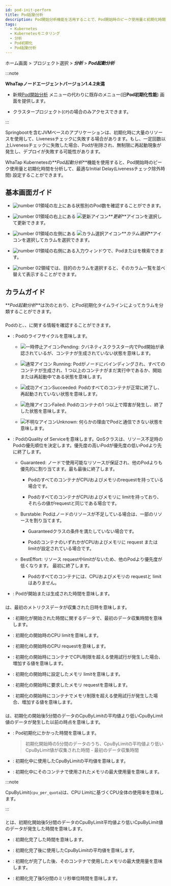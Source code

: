 ```yaml
---
id: pod-init-perform
title: Pod起動分析
description: Pod開始分析機能を活用することで、Pod開始時のピーク使用量と初期化時間を分析し、最適なInitial Delayを設定できます。
tags:
  - Kubernetes
  - Kubernetesモニタリング
  - 分析
  - Pod初期化
  - Pod起動分析
---
```


ホーム画面 > プロジェクト選択 > **_分析_** > **_Pod起動分析_**

:::note

**WhaTapノードエージェントバージョン1.4.2未満**

- 新規[Pod開始分析](pod-init-perform-v2) メニューの代わりに既存のメニュー(旧**Pod初期化性能**) 画面を提供します。

- クラスタープロジェクト(<code class='my'>CP</code>)の場合のみアクセスできます。

:::

Springbootを含むJVMベースのアプリケーションは、初期化時に大量のリソースを使用して、Livenessチェックに失敗する場合があります。もし、一定回数以上Livenessチェックに失敗した場合、Podが削除され、無制限に再起動現象が発生し、デプロイが失敗する可能性があります。

WhaTap Kubernetesの**_Pod起動分析_**機能を使用すると、Pod開始時のピーク使用量と初期化時間を分析して、最適なInitial Delay(Livenessチェック除外時間) 設定することができます。

## 基本画面ガイド

<ImgLang img='k8s-pod-init-perform.png' desc='Pod起動分析' />

- ![number 01](/img/number-01.png)領域の左上にある状態別のPod数を確認することができます。

- ![number 01](/img/number-01.png)領域の右上にある ![更新アイコン](/img/ico-refresh.svg)**_更新_**アイコンを選択して更新できます。

- ![number 01](/img/number-01.png)領域の左側にある ![カラム選択アイコン](/img/ic-k8s-filter.svg)**_カラム選択_**アイコンを選択してカラムを選択できます。 

- ![number 01](/img/number-01.png)領域の右側にある入力ウィンドウで、Pod<Cmdname sid="name" className="uitext" />または<Cmdname sid="qosClass" className="uitext" />を検索できます。

- ![number 02](/img/number-02.png)領域では、目的のカラムを選択すると、そのカラム一覧を並べ替えて表示することができます。 

## カラムガイド

<ImgLang img='k8s-pod-init-perform-cl.png' desc='Pod初期化性能カラム' />

**_Pod起動分析_**は次のとおり、<Cmdname sid="pod_info" className="uitext" />とPod初期化タイムラインによってカラムを分類することができます。

### <Cmdname sid="pod_info" className="b600" />

Podの<Cmdname sid="name" className="uitext" />と<Cmdname sid="phase" className="uitext" />、<Cmdname sid="qosClass" className="uitext" />、<Cmdname sid="startTime" className="uitext" />に関する情報を確認することができます。

- <Cmdname sid="phase" className="uitext" />: Podのライフサイクルを意味します。

  - ![一時停止アイコン](/img/ico-pause.svg)Pending: クバネティスクラスター内でPod開始が承認されているが、コンテナが生成されていない状態を意味します。

  - ![通常アイコン](/img/ic-check-circle-filled.svg) Running: Podがノードにバインディングされ、すべてのコンテナが生成され、1 つ以上のコンテナがまだ実行中であるか、開始または再起動中である状態を意味します。

  - ![成功アイコン](/img/ic-check-circle-filled-bl.svg)Succeeded: Podのすべてのコンテナが正常に終了し、再起動されていない状態を意味します。

  - ![危険アイコン](/img/ic-warning-critical.svg)Failed: Podのコンテナの1 つ以上で障害が発生し、終了した状態を意味します。

  - ![不明なアイコン](/img/ic-question-circle.svg)Unknown: 何らかの理由でPodと通信できない状態を意味します。

- <Cmdname sid="qosClass" className="uitext" />: PodのQuality of Serviceを意味します。QoSクラスは、リソース不足時のPodの優先順位を決定します。優先度の高いPodが優先度の低いPodより先に終了します。

  - Guaranteed: ノードで使用可能なリソースが保証され、他のPodよりも優先的に割り当てます。最も最後に終了します。

    - PodのすべてのコンテナがCPUおよびメモリのrequestを持っている場合です。

    - PodのすべてのコンテナがCPUおよびメモリに limitを持っており、それらの値がrequestと同じである場合です。

  - Burstable: Podはノードのリソースが不足している場合は、一部のリソースを割り当てます。

    - Guaranteedクラスの条件を満たしていない場合です。

    - PodのコンテナのいずれかがCPUおよびメモリに request または limitが設定されている場合です。

  - BestEffort: リソース requestやlimitがないため、他のPodより優先度が低くなります。 最初に終了します。

    - Podのすべてのコンテナには、CPUおよびメモリの requestと limitはありません。

- <Cmdname sid="startTime" className="uitext" />: Podが開始または生成された時間を意味します。

### <Cmdname sid="ITM07179" className="b600" />

<Cmdname sid="ITM07179" className="uitext" />は、最初のメトリクスデータが収集された日時を意味します。

- <Cmdname sid="ITM07175" className="uitext" />: 初期化が開始された時間に関するデータで、最初のデータ収集時間を意味します。

- <Cmdname sid="ITM07170" className="uitext" />: 初期化の開始時のCPU limitを意味します。

- <Cmdname sid="ITM07169" className="uitext" />: 初期化の開始時のCPU requestを意味します。

- <Cmdname sid="ITM07171" className="uitext" />: 初期化の開始時にコンテナでCPU制限を超える使用試行が発生した場合、増加する値を意味します。

- <Cmdname sid="ITM07173" className="uitext" />: 初期化の開始時に設定したメモリ limitを意味します。

- <Cmdname sid="ITM07172" className="uitext" />: 初期化の開始時に要求したメモリ requestを意味します。

- <Cmdname sid="ITM07174" className="uitext" />: 初期化の開始時にコンテナでメモリ制限を超える使用試行が発生した場合、増加する値を意味します。

### <Cmdname sid="ITM07178" className="b600" />

<Cmdname sid="ITM07178" className="uitext" />は、初期化の開始後5分間のデータのCpuByLimitの平均値より低いCpuByLimit値のデータが発生した以前の時点を意味します。

- <Cmdname sid="ITM07164" className="uitext" />: Pod初期化にかかった時間を意味します。

  > 初期化開始時の5分間のデータのうち、CpuByLimitの平均値より低いCpuByLimit値が収集された時間 - 最初のデータ収集時間

- <Cmdname sid="ITM07162" className="uitext" />: 初期化中に使用したCpuByLimitの平均値を意味します。

- <Cmdname sid="ITM07163" className="uitext" />: 初期化中にそのコンテナで使用されたメモリの最大使用量を意味します。

:::note

CpuByLimit(`cpu_per_quota`)は、CPU Limitに基づくCPU全体の使用率を意味します。 

:::

### <Cmdname sid="ITM07177" className="b600" />

<Cmdname sid="ITM07177" className="uitext" />とは、初期化開始後5分間のデータのCpuByLimit平均値より低いCpuByLimit値のデータが発生した時間を意味します。

- <Cmdname sid="ITM07176" className="uitext" />: 初期化完了した時間を意味します。

- <Cmdname sid="ITM07165" className="uitext" />: 初期化完了後に使用したCpuByLimitの平均値を意味します。

- <Cmdname sid="ITM07166" className="uitext" />: 初期化が完了した後、そのコンテナで使用したメモリの最大使用量を意味します。

- <Cmdname sid="ITM07167" className="uitext" />: 初期化完了後5分間のミリ秒単位時間を意味します。
